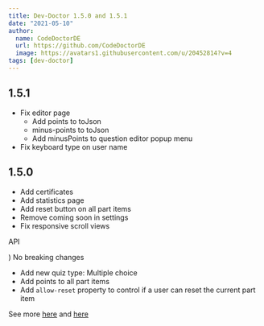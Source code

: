 ```yaml
---
title: Dev-Doctor 1.5.0 and 1.5.1
date: "2021-05-10"
author:
  name: CodeDoctorDE
  url: https://github.com/CodeDoctorDE
  image: https://avatars1.githubusercontent.com/u/20452814?v=4
tags: [dev-doctor]
---
```


## 1.5.1

- Fix editor page
  - Add points to toJson
  - minus-points to toJson
  - Add minusPoints to question editor popup menu
- Fix keyboard type on user name

## 1.5.0

- Add certificates
- Add statistics page
- Add reset button on all part items
- Remove coming soon in settings
- Fix responsive scroll views

API

) No breaking changes

- Add new quiz type: Multiple choice
- Add points to all part items
- Add `allow-reset` property to control if a user can reset the current part item

See more [here](https://github.com/LinwoodCloud/dev_doctor/releases/tag/v1.5.0) and [here](https://github.com/LinwoodCloud/dev_doctor/releases/tag/v1.5.1)

